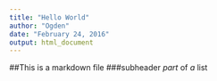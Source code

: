 ```yaml
---
title: "Hello World"
author: "Ogden"
date: "February 24, 2016"
output: html_document
---
```


##This is a markdown file
###subheader
*part
*of
*a
*list